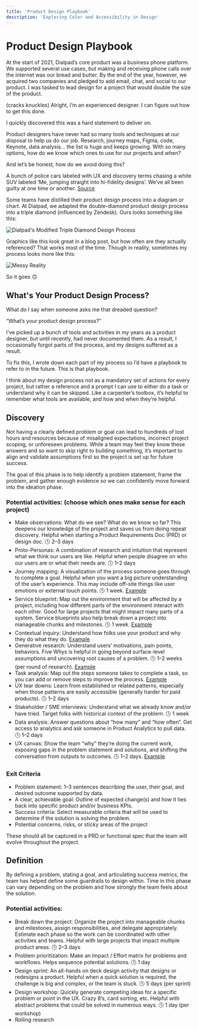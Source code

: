 ```yaml
---
title: 'Product Design Playbook'
description: 'Exploring Color and Accessibility in Design'
---
```

# Product Design Playbook

At the start of 2021, Dialpad’s core product was a business phone platform. We supported several use cases, but making and receiving phone calls over the internet was our bread and butter. By the end of the year, however, we acquired two companies and pledged to add email, chat, and social to our product. I was tasked to lead design for a project that would double the size of the product.

(cracks knuckles) Alright, I’m an experienced designer. I can figure out how to get this done.

I quickly discovered this was a hard statement to deliver on.

Product designers have never had so many tools and techniques at our disposal to help us do our job. Research, journey maps, Figma, code, Keynote, data analysis… the list is huge and keeps growing. With so many options, how do we know which ones to use for our projects and when?

And let’s be honest, how do we avoid doing this?

A bunch of police cars labeled with UX and discovery terms chasing a white SUV labeled ‘Me, jumping straight into hi-fidelity designs’. We’ve all been guilty at one time or another. [Source](link-to-source-if-applicable)

Some teams have distilled their product design process into a diagram or chart. At Dialpad, we adapted the double-diamond product design process into a triple diamond (influenced by Zendesk). Ours looks something like this:

![Dialpad's Modified Triple Diamond Design Process](link-to-image)

Graphics like this look great in a blog post, but how often are they actually referenced? That works most of the time. Though in reality, sometimes my process looks more like this:

![Messy Reality](link-to-messy-reality-image)

So it goes 🙃

## What's Your Product Design Process?

What do I say when someone asks me that dreaded question?

“What’s your product design process?”

I’ve picked up a bunch of tools and activities in my years as a product designer, but until recently, had never documented them. As a result, I occasionally forgot parts of the process, and my designs suffered as a result.

To fix this, I wrote down each part of my process so I’d have a playbook to refer to in the future. This is that playbook.

I think about my design process not as a mandatory set of actions for every project, but rather a reference and a prompt I can use to either do a task or understand why it can be skipped. Like a carpenter’s toolbox, it’s helpful to remember what tools are available, and how and when they’re helpful.

## Discovery

Not having a clearly defined problem or goal can lead to hundreds of lost hours and resources because of misaligned expectations, incorrect project scoping, or unforeseen problems. While a team may feel they know these answers and so want to skip right to building something, it’s important to align and validate assumptions first so the project is set up for future success.

The goal of this phase is to help identify a problem statement, frame the problem, and gather enough evidence so we can confidently move forward into the ideation phase.

### Potential activities: (choose which ones make sense for each project)

- Make observations: What do we see? What do we know so far? This deepens our knowledge of the project and saves us from doing repeat discovery. Helpful when starting a Product Requirements Doc (PRD) or design doc. 🕓 2–3 days
- Proto-Personas: A combination of research and intuition that represent what we think our users are like. Helpful when people disagree on who our users are or what their needs are. 🕓 1–2 days
- Journey mapping: A visualization of the process someone goes through to complete a goal. Helpful when you want a big picture understanding of the user’s experience. This may include off-site things like user emotions or external touch points. 🕓 1 week. [Example](link-to-example)
- Service blueprint: Map out the environment that will be affected by a project, including how different parts of the environment interact with each other. Good for large projects that might impact many parts of a system. Service blueprints also help break down a project into manageable chunks and milestones. 🕓 1 week. [Example](link-to-example)
- Contextual inquiry: Understand how folks use your product and why they do what they do. [Example](link-to-example)
- Generative research: Understand users’ motivations, pain points, behaviors. Five Whys is helpful in going beyond surface-level assumptions and uncovering root causes of a problem. 🕓 1–2 weeks (per round of research). [Example](link-to-example)
- Task analysis: Map out the steps someone takes to complete a task, so you can add or remove steps to improve the process. [Example](link-to-example)
- UX tear downs: Learn from established or related patterns, especially when those patterns are easily accessible (generally harder for paid products). 🕓 1–2 days
- Stakeholder / SME interviews: Understand what we already know and/or have tried. Target folks with historical context of the problem. 🕓 1 week
- Data analysis: Answer questions about “how many” and “how often”. Get access to analytics and ask someone in Product Analytics to pull data. 🕓 1–2 days
- UX canvas: Show the team “why” they’re doing the current work, exposing gaps in the problem statement and solutions, and shifting the conversation from outputs to outcomes. 🕓 1–2 days. [Example](link-to-example)

### Exit Criteria

- Problem statement: 1–3 sentences describing the user, their goal, and desired outcome supported by data.
- A clear, achievable goal: Outline of expected change(s) and how it ties back into specific product and/or business KPIs.
- Success criteria: Select measurable criteria that will be used to determine if the solution is solving the problem.
- Potential concerns, risks, or sticky areas of the project

These should all be captured in a PRD or functional spec that the team will evolve throughout the project.

## Definition

By defining a problem, stating a goal, and articulating success metrics, the team has helped define some guardrails to design within. Time in this phase can vary depending on the problem and how strongly the team feels about the solution.

### Potential activities:

- Break down the project: Organize the project into manageable chunks and milestones, assign responsibilities, and delegate appropriately. Estimate each phase so the work can be coordinated with other activities and teams. Helpful with large projects that impact multiple product areas. 🕓 2–3 days
- Problem prioritization: Make an Impact / Effort matrix for problems and workflows. Helps sequence potential solutions. 🕓 1 day
- Design sprint: An all-hands on deck design activity that designs or redesigns a product. Helpful when a quick solution is required, the challenge is big and complex, or the team is stuck. 🕓 5 days (per sprint)
- Design workshop: Quickly generate competing ideas for a specific problem or point in the UX. Crazy 8’s, card sorting, etc. Helpful with abstract problems that could be solved in numerous ways. 🕓 1 day (per workshop)
- Rolling research
